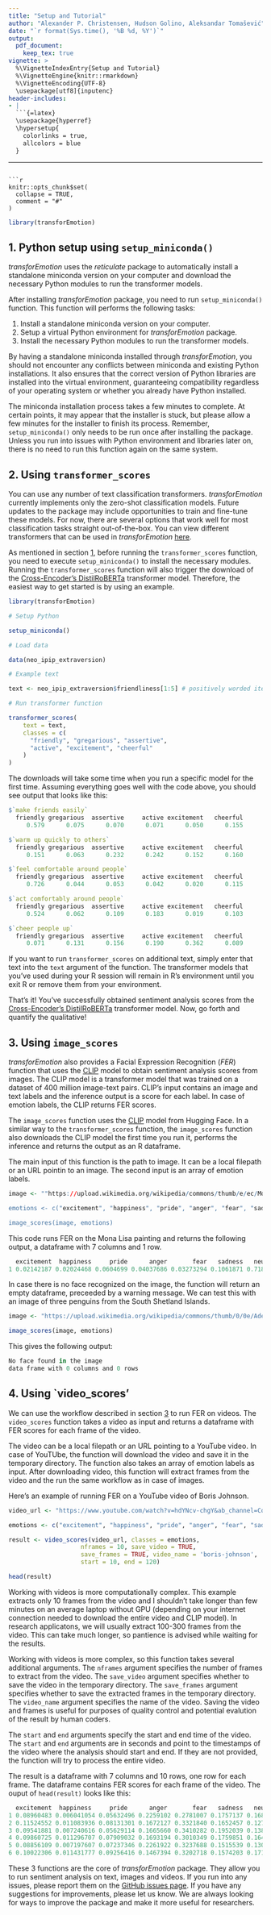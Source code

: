 ```yaml
---
title: "Setup and Tutorial"
author: "Alexander P. Christensen, Hudson Golino, Aleksandar Tomašević"
date: "`r format(Sys.time(), '%B %d, %Y')`"
output:
  pdf_document:
    keep_tex: true
vignette: >
  %\VignetteIndexEntry{Setup and Tutorial}
  %\VignetteEngine{knitr::rmarkdown}
  %\VignetteEncoding{UTF-8}
  \usepackage[utf8]{inputenc}
header-includes:
- |
  ```{=latex}
  \usepackage{hyperref}
  \hypersetup{
    colorlinks = true,
    allcolors = blue
  }
  ```
---
```

```r
knitr::opts_chunk$set(
  collapse = TRUE,
  comment = "#"
)
```

<!-- Silent load 'transforEmotion -->
```r
library(transforEmotion)
```

## 1. Python setup using `setup_miniconda()`  {#section_1}

*transforEmotion* uses the *reticulate* package to automatically install a standalone miniconda version on your computer and download the necessary Python modules to run the transformer models.

After installing *transforEmotion* package, you need to run `setup_miniconda()` function. This function will performs the following tasks:

1. Install a standalone miniconda version on your computer.
2. Setup a virtual Python environment for *transforEmotion* package.
3. Install the necessary Python modules to run the transformer models.

By having a standalone miniconda installed through *transforEmotion*, you should not encounter any conflicts between miniconda and existing Python installations. It also ensures that the correct version of Python libraries are installed into the virtual environment, guaranteeing compatibility regardless of your operating system or whether you already have Python installed.

The miniconda installation process takes a few minutes to complete. At certain points, it may appear that the installer is stuck, but please allow a few minutes for the installer to finish its process. Remember, `setup_miniconda()` only needs to be run once after installing the package. Unless you run into issues with Python environment and libraries later on, there is no need to run this function again on the same system.


## 2. Using `transformer_scores` {#section_2}

You can use any number of \href{https://huggingface.co}{Hugging Face} text classification transformers. *transforEmotion* currently implements only the zero-shot classification models. Future updates to the package may include opportunities to train and fine-tune these models. For now, there are several options that work well for most classification tasks straight out-of-the-box. You can view different transformers that can be used in *transforEmotion* [here](https://huggingface.co/models?pipeline_tag=zero-shot-classification).

As mentioned in section [1](#section_1), before running the `transformer_scores` function, you need to execute `setup_miniconda()` to install the necessary modules. Running the `transformer_scores` function will also trigger the download of the [Cross-Encoder's DistilRoBERTa](https://huggingface.co/cross-encoder/nli-distilroberta-base) transformer model. Therefore, the easiest way to get started is by using an example.

```r

library(transforEmotion)

# Setup Python

setup_miniconda()

# Load data

data(neo_ipip_extraversion)

# Example text

text <- neo_ipip_extraversion$friendliness[1:5] # positively worded items only

# Run transformer function

transformer_scores(
    text = text,
    classes = c(
      "friendly", "gregarious", "assertive",
      "active", "excitement", "cheerful"
    )
)
```

The downloads will take some time when you run a specific model for the first time. Assuming everything goes well with the code above, you should see output that looks like this:

```r
$`make friends easily`
  friendly gregarious  assertive     active excitement   cheerful 
     0.579      0.075      0.070      0.071      0.050      0.155 

$`warm up quickly to others`
  friendly gregarious  assertive     active excitement   cheerful 
     0.151      0.063      0.232      0.242      0.152      0.160 

$`feel comfortable around people`
  friendly gregarious  assertive     active excitement   cheerful 
     0.726      0.044      0.053      0.042      0.020      0.115 

$`act comfortably around people`
  friendly gregarious  assertive     active excitement   cheerful 
     0.524      0.062      0.109      0.183      0.019      0.103 

$`cheer people up`
  friendly gregarious  assertive     active excitement   cheerful 
     0.071      0.131      0.156      0.190      0.362      0.089
```

If you want to run `transformer_scores` on additional text, simply enter that text into the `text` argument of the function. The transformer models that you've used during your R session will remain in R's environment until you exit R or remove them from your environment.

That's it! You've successfully obtained sentiment analysis scores from the [Cross-Encoder's DistilRoBERTa](https://huggingface.co/cross-encoder/nli-distilroberta-base) transformer model. Now, go forth and quantify the qualitative!

## 3. Using `image_scores` {#section_3}

*transforEmotion* also provides a Facial Expression Recognition (*FER*) function that uses the [CLIP](https://openai.com/blog/clip/) model to obtain sentiment analysis scores from images. The CLIP model is a transformer model that was trained on a dataset of 400 million image-text pairs. CLIP's input contains an image and text labels and the inference output is a score for each label. In case of emotion labels, the CLIP returns FER scores.

The `image_scores` function uses the [CLIP](https://huggingface.co/openai/clip-vit-base-patch32) model from Hugging Face. In a similar way to the `transformer_scores` function, the `image_scores` function also downloads the CLIP model the first time you run it, performs the inference and returns the output as an R dataframe.

The main input of this function is the path to image. It can be a local filepath or an URL pointin to an image. The second input is an array of emotion labels.

```r

image <- ""https://upload.wikimedia.org/wikipedia/commons/thumb/e/ec/Mona_Lisa%2C_by_Leonardo_da_Vinci%2C_from_C2RMF_retouched.jpg/402px-Mona_Lisa%2C_by_Leonardo_da_Vinci%2C_from_C2RMF_retouched.jpg"

emotions <- c("excitement", "happiness", "pride", "anger", "fear", "sadness", "neutral")

image_scores(image, emotions)
```

This code runs FER on the Mona Lisa painting and returns the following output, a dataframe with 7 columns and 1 row.

```r
  excitement  happiness     pride      anger       fear   sadness   neutral
1 0.02142187 0.02024468 0.0604699 0.04037686 0.03273294 0.1061871 0.7185667
```

In case there is no face recognized on the image, the function will return an empty dataframe, preceeded by a warning message. We can test this with an image of three penguins from the South Shetland Islands.

```r

image <- "https://upload.wikimedia.org/wikipedia/commons/thumb/0/0e/Adelie_penguins_in_the_South_Shetland_Islands.jpg/640px-Adelie_penguins_in_the_South_Shetland_Islands.jpg"

image_scores(image, emotions)
```

This gives the following output:

```r
No face found in the image
data frame with 0 columns and 0 rows
```

## 4. Using `video_scores' {#section_4}

We can use the workflow described in section [3](#section_3) to run FER on videos. The `video_scores` function takes a video as input and returns a dataframe with FER scores for each frame of the video.

The video can be a local filepath or an URL pointing to a YouTube video. In case of YouTUbe, the function will download the video and save it in the temporary directory. The function also takes an array of emotion labels as input. After downloading video, this function will extract frames from the video and the run the same workflow as in case of images.

Here's an example of running FER on a YouTube video of Boris Johnson.

```r

video_url <- "https://www.youtube.com/watch?v=hdYNcv-chgY&ab_channel=Conservatives"

emotions <- c("excitement", "happiness", "pride", "anger", "fear", "sadness", "neutral")

result <- video_scores(video_url, classes = emotions, 
                    nframes = 10, save_video = TRUE,
                    save_frames = TRUE, video_name = 'boris-johnson',
                    start = 10, end = 120)

head(result)
```


Working with videos is more computationally complex. This example extracts only 10 frames from the video and I shouldn't take longer than few minutes on an average laptop without GPU (depending on your internet connection needed to download the entire video and CLIP model). In research applicatons, we will usually extract 100-300 frames from the video. This can take much longer, so pantience is advised while waiting for the results. 

Working with videos is more complex, so this function takes several additional arguments. The `nframes` argument specifies the number of frames to extract from the video. The `save_video` argument specifies whether to save the video in the temporary directory. The `save_frames` argument specifies whether to save the extracted frames in the temporary directory. The `video_name` argument specifies the name of the video. Saving the video and frames is useful for purposes of quality control and potential evalution of the result by human coders.

 The `start` and `end` arguments specify the start and end time of the video. The `start` and `end` arguments are in seconds and point to the timestamps of the video where the analysis should start and end. If they are not provided, the function will try to process the entire video.

The result is a dataframe with 7 columns and 10 rows, one row for each frame. The dataframe contains FER scores for each frame of the video. The ouput of `head(result)` looks like this:

```r
  excitement  happiness     pride      anger       fear   sadness   neutral
1 0.08960483 0.006041054 0.05632496 0.2259102 0.2781007 0.1757137 0.1683045
2 0.11524552 0.011083936 0.08131301 0.1672127 0.3321840 0.1652457 0.1277151
3 0.09541881 0.007240616 0.05629114 0.1665660 0.3410282 0.1952039 0.1382514
4 0.09860725 0.011296707 0.07909032 0.1693194 0.3010349 0.1759851 0.1646665
5 0.08856109 0.007197607 0.07237346 0.2261922 0.3237688 0.1515539 0.1303529
6 0.10022306 0.011431777 0.09256416 0.1467394 0.3202718 0.1574203 0.1713494
```

These 3 functions are the core of *transforEmotion* package. They allow you to run sentiment analysis on text, images and videos. If you run into any issues, please report them on the [GitHub issues page](https://github.com/atomashevic/transforEmotion/issues). If you have any suggestions for improvements, please let us know. We are always looking for ways to improve the package and make it more useful for researchers.
